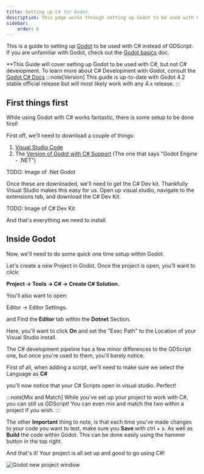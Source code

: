```yaml
---
title: Setting up C# for Godot.
description: This page works through setting up Godot to be used with C#
sidebar:
    order: 6
---
```



This is a guide to setting up [Godot](https://godotengine.org/) to be used with C# instead of GDScript. If you are unfamiliar with Godot, check out the [Godot basics](/game-design/godot/basics) doc.

**This Guide will cover setting up Godot to be used with C#, but not C# deveiopment. To learn more about C# Development with Godot, consult the [Godot C# Docs](https://docs.godotengine.org/en/stable/tutorials/scripting/c_sharp/index.html)
:::note[Version]
This guide is up-to-date with Godot 4.2 stable official release but will most likely work with any 4.x release.
:::



## First things first

While using Godot with C# works fantastic, there is some setup to be done first!

First off, we'll need to download a couple of things:

1. [Visual Studio Code](https://code.visualstudio.com/)
2. The [Version of Godot with C# Support](https://godotengine.org/download/windows/) (The one that says "Godot Engine - .NET")

TODO: Image of .Net Godot

Once these are downloaded, we'll need to get the C# Dev kit. Thankfully Visual Studio makes this easy for us.
Open up visual studio, navigate to the extensions tab, and download the C# Dev Kit.

TODO: Image of C# Dev Kit

And that's everything we need to install.

## Inside Godot

Now, we'll need to do some quick one time setup within Godot.

Let's create a new Project in Godot. Once the project is open, you'll want to click:

**Project -> Tools -> C# -> Create C# Solution.**

You'll also want to open: 

Editor -> Editor Settings. 

and Find the **Editor** tab within the **Dotnet** Section.

Here, you'll want to click **On** and set the "Exec Path" to the Location of your Visual Studio install.


The C# development pipeline has a few minor differences to the GDScript one, but once you're used to them, you'll barely notice.

First of all, when adding a script, we'll need to make sure we select the Language as **C#**

you'll now notice that your C# Scripts open in visual studio. Perfect!

:::note[Mix and Match]
While you've set up your project to work with C#, you can still us GDScript! You can even mix and match the two within a project if you wish.
:::

The other **Important** thing to note, is that each time you've made changes to your code you want to test, make sure you **Save** with ctrl + s. As well as **Build** the code within Godot. This can be done easily using the hammer button in the top right.

And that's it! Your project is all set up and good to go using C#!


![Godot new project window](/src/assets/godot/3DGameGuide/3dgameprojectsetup.png)

